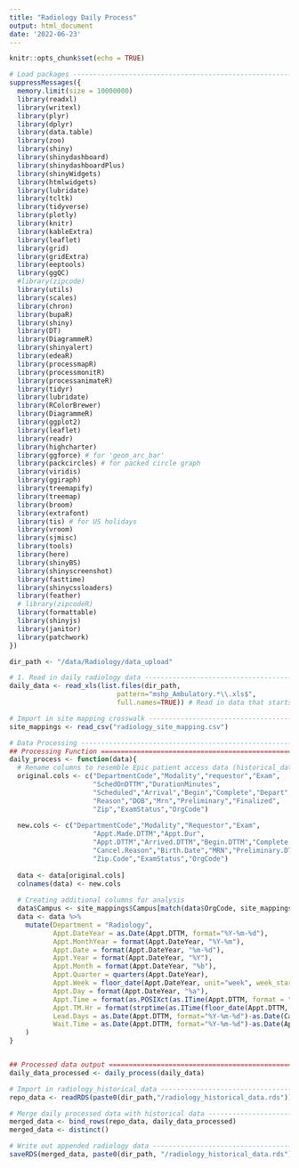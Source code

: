 ```yaml
---
title: "Radiology Daily Process"
output: html_document
date: '2022-06-23'
---
```


```r
knitr::opts_chunk$set(echo = TRUE)
```

```r
# Load packages ----------------------------------------------------------------
suppressMessages({
  memory.limit(size = 10000000)
  library(readxl)
  library(writexl)
  library(plyr)
  library(dplyr)
  library(data.table)
  library(zoo)
  library(shiny)
  library(shinydashboard)
  library(shinydashboardPlus)
  library(shinyWidgets)
  library(htmlwidgets)
  library(lubridate)
  library(tcltk)
  library(tidyverse)
  library(plotly)
  library(knitr)
  library(kableExtra)
  library(leaflet)
  library(grid)
  library(gridExtra)
  library(eeptools)
  library(ggQC)
  #library(zipcode)
  library(utils)
  library(scales)
  library(chron)
  library(bupaR)
  library(shiny)
  library(DT)
  library(DiagrammeR)
  library(shinyalert)
  library(edeaR)
  library(processmapR)
  library(processmonitR)
  library(processanimateR)
  library(tidyr)
  library(lubridate)
  library(RColorBrewer)
  library(DiagrammeR)
  library(ggplot2)
  library(leaflet)
  library(readr)
  library(highcharter)
  library(ggforce) # for 'geom_arc_bar'
  library(packcircles) # for packed circle graph
  library(viridis)
  library(ggiraph)
  library(treemapify)
  library(treemap)
  library(broom)
  library(extrafont)
  library(tis) # for US holidays
  library(vroom)
  library(sjmisc)
  library(tools)
  library(here)
  library(shinyBS)
  library(shinyscreenshot)
  library(fasttime)
  library(shinycssloaders)
  library(feather)
  # library(zipcodeR)
  library(formattable)
  library(shinyjs)
  library(janitor)
  library(patchwork)
})

```


```r

dir_path <- "/data/Radiology/data_upload"

# 1. Read in daily radiology data -------------------------------------------------
daily_data <- read_xls(list.files(dir_path, 
                           pattern="mshp_Ambulatory.*\\.xls$", 
                           full.names=TRUE)) # Read in data that starts with "mshs_Ambulatory"

# Import in site mapping crosswalk --------------------------------------------- 
site_mappings <- read_csv("radiology_site_mapping.csv")

# Data Processing --------------------------------------------------------------
## Processing Function =========================================================
daily_process <- function(data){
  # Rename columns to resemble Epic patient access data (historical_data)
  original.cols <- c("DepartmentCode","Modality","requestor","Exam",
                     "SchedOnDTTM","DurationMinutes",
                     "Scheduled","Arrival","Begin","Complete","Depart","Cancel",
                     "Reason","DOB","Mrn","Preliminary","Finalized",
                     "Zip","ExamStatus","OrgCode")
  
  new.cols <- c("DepartmentCode","Modality","Requestor","Exam",
                     "Appt.Made.DTTM","Appt.Dur",
                     "Appt.DTTM","Arrived.DTTM","Begin.DTTM","Complete.DTTM","Depart.DTTM","Cancel.DTTM",
                     "Cancel.Reason","Birth.Date","MRN","Preliminary.DTTM","Finalized.DTTM",
                     "Zip.Code","ExamStatus","OrgCode")
  
  data <- data[original.cols]
  colnames(data) <- new.cols
  
  # Creating additional columns for analysis
  data$Campus <- site_mappings$Campus[match(data$OrgCode, site_mappings$ID)] # Map Campus Names
  data <- data %>%
    mutate(Department = "Radiology",
           Appt.DateYear = as.Date(Appt.DTTM, format="%Y-%m-%d"),
           Appt.MonthYear = format(Appt.DateYear, "%Y-%m"),
           Appt.Date = format(Appt.DateYear, "%m-%d"),
           Appt.Year = format(Appt.DateYear, "%Y"),
           Appt.Month = format(Appt.DateYear, "%b"),
           Appt.Quarter = quarters(Appt.DateYear),
           Appt.Week = floor_date(Appt.DateYear, unit="week", week_start = 1),
           Appt.Day = format(Appt.DateYear, "%a"),
           Appt.Time = format(as.POSIXct(as.ITime(Appt.DTTM, format = "%H:%M")), "%H:%M"),
           Appt.TM.Hr = format(strptime(as.ITime(floor_date(Appt.DTTM, "hour")), "%H:%M:%S"),'%H:%M'),
           Lead.Days = as.Date(Appt.DTTM, format="%Y-%m-%d")-as.Date(Cancel.DTTM, format="%Y-%m-%d"),
           Wait.Time = as.Date(Appt.DTTM, format="%Y-%m-%d")-as.Date(Appt.Made.DTTM, format="%Y-%m-%d")
    )
}


## Processed data output =======================================================
daily_data_processed <- daily_process(daily_data)

# Import in radiology_historical_data ------------------------------------------
repo_data <- readRDS(paste0(dir_path,"/radiology_historical_data.rds"))

# Merge daily processed data with historical data ------------------------------
merged_data <- bind_rows(repo_data, daily_data_processed)
merged_data <- distinct()

# Write out appended radiology data --------------------------------------------
saveRDS(merged_data, paste0(dir_path, "/radiology_historical_data.rds"))

```

